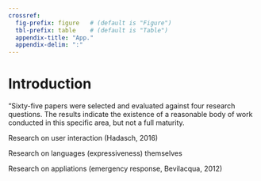 ```yaml
---
crossref:
  fig-prefix: figure   # (default is "Figure")
  tbl-prefix: table    # (default is "Table")
  appendix-title: "App."
  appendix-delim: ":"
---
```


# Introduction {.unnumbered}

"Sixty-five papers were selected and evaluated against four research questions. The results indicate the existence of a reasonable body of work conducted in this specific area, but not a full maturity.

Research on user interaction (Hadasch, 2016)

Research on languages (expressiveness) themselves

Research on appliations (emergency response, Bevilacqua, 2012)